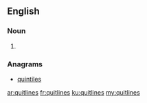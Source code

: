 ==English==

===Noun===
{{head|en|noun plural form}}

# {{plural of|quitline|lang=en}}

===Anagrams===
* [[quintiles#English|quintiles]]

[[ar:quitlines]]
[[fr:quitlines]]
[[ku:quitlines]]
[[my:quitlines]]
